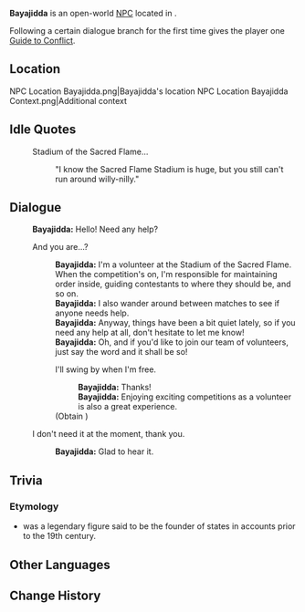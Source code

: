 {{Meta
<!-- Remove this template after adding the missing info -->
|missing_NPC_profile  = yes
}}
{{Character Infobox
|type             = Open-World NPC
|image            = NPC Bayajidda.png
|realname         = 
|deceased         = 
|region           = Natlan
|location         = Natlan
|affiliation      = People of the Springs
|title            = 

|ancestry         = <!-- Clan/family -->
|father           = 
|mother           = 
|spouse           = 
|sibling          = 
|child            = 
|relative         = 

|voiceEN          = 
|voiceCN          = 
|voiceJP          = 
|voiceKR          = 
|dialoguereward   = {{Card|Guide to Conflict|1}}
}}
'''Bayajidda''' is an open-world [[NPC]] located in {{Location|Stadium of the Sacred Flame}}.

Following a certain dialogue branch for the first time gives the player one [[Guide to Conflict]].

==Location==
<gallery>
NPC Location Bayajidda.png|Bayajidda's location
NPC Location Bayajidda Context.png|Additional context
</gallery>
<!--
==Profile==
Detailed story/lore information goes here.
''(To be added.)''

===Appearance===
Keep appearance section short and concise. Limit to 2 paragraphs with 3-4 sentences each.
''(To be added.)''

==Quests and Events==
{{Quests and Events}}
-->
==Idle Quotes==
{{Dialogue Start}}
:{{DIcon|Idle}} Stadium of the Sacred Flame...
::{{A|VO Bayajidda 01.ogg}} "I know the Sacred Flame Stadium is huge, but you still can't run around willy-nilly."
{{Dialogue End}}

==Dialogue==
{{Dialogue Start}}
:'''Bayajidda:''' Hello! Need any help?
:{{DIcon}} And you are...?
::'''Bayajidda:''' I'm a volunteer at the Stadium of the Sacred Flame. When the competition's on, I'm responsible for maintaining order inside, guiding contestants to where they should be, and so on.
::'''Bayajidda:''' I also wander around between matches to see if anyone needs help.
::'''Bayajidda:''' Anyway, things have been a bit quiet lately, so if you need any help at all, don't hesitate to let me know!
::'''Bayajidda:''' Oh, and if you'd like to join our team of volunteers, just say the word and it shall be so!
::{{DIcon|Reward}} I'll swing by when I'm free.
:::'''Bayajidda:''' Thanks!
:::'''Bayajidda:''' Enjoying exciting competitions as a volunteer is also a great experience.
::;(Obtain {{Item|Guide to Conflict|x=1}})
:{{DIcon}} I don't need it at the moment, thank you.
::'''Bayajidda:''' Glad to hear it.
{{Dialogue End}}
<!--
==Event Dialogue==
===Event Name===
{{Dialogue Start}}
:'''Bayajidda:'''
{{Dialogue End}}
-->
==Trivia==
===Etymology===
* {{w|Bayajidda}} was a legendary figure said to be the founder of {{w|Hausa people|Hausa}} states in accounts prior to the 19th century.

==Other Languages==
{{Other Languages|default_hidden=1
|en       = Bayajidda
|zhs      = 巴亚吉达
|zhs_rm   = Bāyàjídá
|zht      = 巴亞吉達
|zht_rm   = Bāyàjídá
|ja       = バヤジダ
|ja_rm    = 
|ko       = 바야지다
|es       = Bayajidda
|fr       = Bayajidda
|ru       = Баяджидда
|th       = Bayajidda
|vi       = Bayajidda
|de       = Bayajidda
|id       = Bayajidda
|pt       = Bayajidda
|tr       = Bayajidda
|it       = Bayajidda
}}

==Change History==
{{Change History|5.0}}
<!--
==References==
{{Reflist}}
-->
